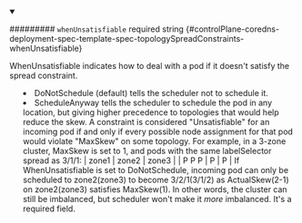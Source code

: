 
<details className="config-field" data-expandable="false" open>
<summary>

######### `whenUnsatisfiable` <span className="config-field-required" data-required="false">required</span> <span className="config-field-type">string</span> <span className="config-field-default"></span> <span className="config-field-enum"></span> {#controlPlane-coredns-deployment-spec-template-spec-topologySpreadConstraints-whenUnsatisfiable}

WhenUnsatisfiable indicates how to deal with a pod if it doesn't satisfy
the spread constraint.
- DoNotSchedule (default) tells the scheduler not to schedule it.
- ScheduleAnyway tells the scheduler to schedule the pod in any location,
  but giving higher precedence to topologies that would help reduce the
  skew.
A constraint is considered "Unsatisfiable" for an incoming pod
if and only if every possible node assignment for that pod would violate
"MaxSkew" on some topology.
For example, in a 3-zone cluster, MaxSkew is set to 1, and pods with the same
labelSelector spread as 3/1/1:
| zone1 | zone2 | zone3 |
| P P P |   P   |   P   |
If WhenUnsatisfiable is set to DoNotSchedule, incoming pod can only be scheduled
to zone2(zone3) to become 3/2/1(3/1/2) as ActualSkew(2-1) on zone2(zone3) satisfies
MaxSkew(1). In other words, the cluster can still be imbalanced, but scheduler
won't make it *more* imbalanced.
It's a required field.

</summary>



</details>
